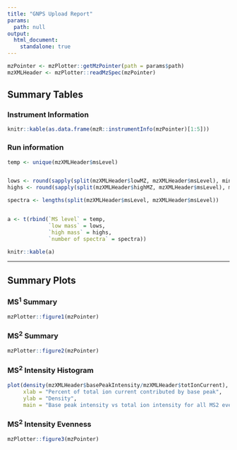 ```yaml
---
title: "GNPS Upload Report"
params:
  path: null
output:
  html_document: 
    standalone: true
---
```



```r
mzPointer <- mzPlotter::getMzPointer(path = params$path)
mzXMLHeader <- mzPlotter::readMzSpec(mzPointer)
```


## Summary Tables{.tabset .tabset-fade .tabset-pills}

### Instrument Information
```r
knitr::kable(as.data.frame(mzR::instrumentInfo(mzPointer)[1:5]))
```

### Run information
```r
temp <- unique(mzXMLHeader$msLevel)


lows <- round(sapply(split(mzXMLHeader$lowMZ, mzXMLHeader$msLevel), min), 1)
highs <- round(sapply(split(mzXMLHeader$highMZ, mzXMLHeader$msLevel), max), 1)

spectra <- lengths(split(mzXMLHeader$msLevel, mzXMLHeader$msLevel))


a <- t(rbind(`MS level` = temp,
             `low mass` = lows,
             `high mass` = highs,
             `number of spectra` = spectra))

knitr::kable(a)
```


___


## Summary Plots {.tabset .tabset-fade .tabset-pills}

### MS^1^ Summary

```r
mzPlotter::figure1(mzPointer)
```

### MS^2^ Summary
```r
mzPlotter::figure2(mzPointer)
```


### MS^2^ Intensity Histogram
```r
plot(density(mzXMLHeader$basePeakIntensity/mzXMLHeader$totIonCurrent),
     xlab = "Percent of total ion current contributed by base peak",
     ylab = "Density",
     main = "Base peak intensity vs total ion intensity for all MS2 events" )

```

### MS^2^ Intensity Evenness
```r
mzPlotter::figure3(mzPointer)
```
